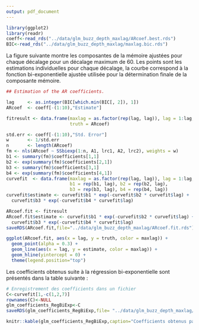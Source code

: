 ```yaml
---
output: pdf_document
---
```

```r
library(ggplot2)
library(readr)
coeff<-read_rds("../data/glm_buzz_depth_maxlag/ARcoef.best.rds")
BIC<-read_rds("../data/glm_buzz_depth_maxlag/maxlag.bic.rds")
```

La figure suivante montre les composantes de la mémoire ajustées pour chaque décalage pour un décalage maximum de 60. Les points sont les estimations individuelles pour chaque décalage, la courbe correspond à la fonction bi-exponentielle ajustée utilisée pour la détermination finale de la composante mémoire.


```r
## Estimation of the AR coefficients.

lag     <- as.integer(BIC[which.min(BIC[, 2]), 1])
ARcoef  <- coeff[-(1:10),"Estimate"]

fitresult <- data.frame(maxlag = as.factor(rep(lag, lag)), lag = 1:lag,
                        truth = ARcoef)

std.err <- coeff[-(1:10),"Std. Error"]
w       <- 1/std.err
n       <- length(ARcoef)
fm <- nls(ARcoef ~ SSbiexp(1:n, A1, lrc1, A2, lrc2), weights = w)
b1 <- summary(fm)$coefficients[1,1]
b2 <- exp(summary(fm)$coefficients[2,1])
b3 <- summary(fm)$coefficients[3,1]
b4 <- exp(summary(fm)$coefficients[4,1])
curvefit  <- data.frame(maxlag = as.factor(rep(lag, lag)), lag = 1:lag,
                        b1 = rep(b1, lag), b2 = rep(b2, lag),
                        b3 = rep(b3, lag), b4 = rep(b4, lag))
curvefit$estimate <- curvefit$b1 * exp(-curvefit$b2 * curvefit$lag) +
  curvefit$b3 * exp(-curvefit$b4 * curvefit$lag)

ARcoef.fit <- fitresult
ARcoef.fit$estimate <- curvefit$b1 * exp(-curvefit$b2 * curvefit$lag) +
  curvefit$b3 * exp(-curvefit$b4 * curvefit$lag)
saveRDS(ARcoef.fit,file="../data/glm_buzz_depth_maxlag/ARcoef.fit.rds")
```

```r
ggplot(ARcoef.fit, aes(x = lag, y = truth, color = maxlag)) +
  geom_point(alpha = 0.3) +
  geom_line(aes(x = lag, y = estimate, color = maxlag)) +
  geom_hline(yintercept = 0) +
  theme(legend.position="top")
```

Les coefficients obtenus suite à la régression bi-exponentielle sont présentés dans la table suivante :
 
```r
# Enregistrement des coefficients dans un fichier
C<-curvefit[1,-c(1,2,7)]
rownames(C)<-NULL
glm_coefficients_RegBiExp<-C
saveRDS(glm_coefficients_RegBiExp,file= "../data/glm_buzz_depth_maxlag/ARcoef.RegBiExp.rds")
```

```r
knitr::kable(glm_coefficients_RegBiExp,caption="Coefficients obtenus par régression bi-exponentielle pour le modèle GLM prenant en compte les individus, la profondeur ainsi qu'un lag maximum de 60 pour la mémoire")
```


